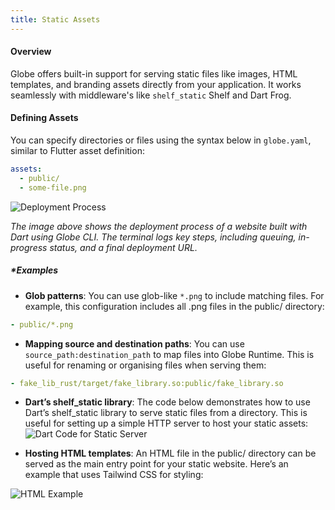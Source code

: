 ```yaml
---
title: Static Assets
---
```


#### **Overview**

Globe offers built-in support for serving static files like images, HTML templates, and branding assets directly from your application. It works seamlessly with middleware's like `shelf_static` Shelf and Dart Frog.

#### **Defining Assets**

You can specify directories or files using the syntax below in `globe.yaml`, similar to Flutter asset definition:

```yaml
assets:
  - public/
  - some-file.png
```

![Deployment Process](/deployment-process-terminal.png)

*The image above shows the deployment process of a website built with Dart using Globe CLI. The terminal logs key steps, including queuing, in-progress status, and a final deployment URL.*


##### **Examples*

- **Glob patterns**: You can use glob-like `*.png` to include matching files. For example, this configuration includes all .png files in the public/ directory:

```yaml
- public/*.png
```

- **Mapping source and destination paths**: You can use `source_path:destination_path` to map files into Globe Runtime. This is useful for renaming or organising files when serving them:

```yaml
- fake_lib_rust/target/fake_library.so:public/fake_library.so
```
- **Dart’s shelf_static library**: The code below demonstrates how to use Dart’s shelf_static library to serve static files from a directory. This is useful for setting up a simple HTTP server to host your static assets:
![Dart Code for Static Server](/dart-static-server-code.png)

- **Hosting HTML templates**: An HTML file in the public/ directory can be served as the main entry point for your static website. Here’s an example that uses Tailwind CSS for styling: 

![HTML Example](/html-template-example.png)
